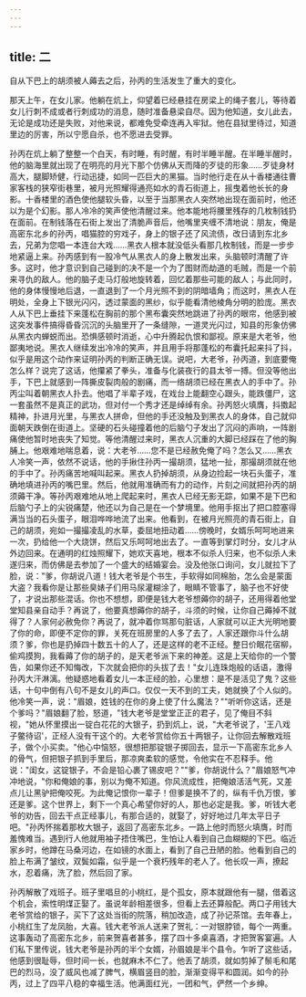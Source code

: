 ```yaml
---
---
---
```

title: 二
---




自从下巴上的胡须被人薅去之后，孙丙的生活发生了重大的变化。

那天上午，在女儿家。他躺在炕上，仰望着已经悬挂在房梁上的绳子套儿，等待着女儿行刺不成或者行刺成功的消息，随时准备悬梁自尽。因为他知道，女儿此去，无论是成功还是失败，对他来说，都难免受牵连再入牢狱。他在县狱里待过，知道里边的厉害，所以宁愿自杀，也不愿进去受罪。

孙丙在炕上躺了整整一个白天，有时睡，有时醒，有时半睡半醒。在半睡半醒时，他的脑海里就出现了在明亮的月光下那个仿佛从天而降的歹徒的形象……歹徒身材高大，腿脚矫健，行动迅捷，如同一匹巨大的黑猫。当时他行走在从十香楼通往曹家客栈的狭窄街巷里，被月光照耀得通亮如水的青石街道上，摇曳着他长长的身影。十香楼里的酒色使他腿软头昏，以至于当那黑衣人突然地出现在面前时，他还以为是个幻影。那人冷冷的笑声使他清醒过来。他本能地将腰里残存的几枚制钱扔在面前。在制钱落在石街上发出了清脆声音后，他嘴里夹缠不清地说：朋友，俺是高密东北乡的孙丙，唱猫腔的穷戏子，身上的银子还了风流债，改日请到东北乡去，兄弟为您唱一本连台大戏……黑衣人根本就没低头看那几枚制钱，而是一步步地紧逼上来。孙丙感到有一股冷气从黑衣人的身上散发出来，头脑顿时清醒了许多。这时，他才意识到自己碰到的决不是一个为了图财而劫道的毛贼，而是一个前来寻仇的敌人。他的脑子走马灯般地旋转着，回忆着那些可能的敌人；与此同时，他的身体慢慢地后退，一直退到了一个月光照不到的阴暗墙角；而这时，黑衣人在明处，全身上下银光闪闪，透过蒙面的黑纱，似乎能看清他棱角分明的脸庞。黑衣人从下巴上垂挂下来蓬松在胸前的那个黑布囊突然地跳进了孙丙的眼帘，他感到被这突发事件搞得昏昏沉沉的头脑里开了一条缝隙，一道灵光闪过，知县的形象仿佛从黑衣内蝉蜕而出。恐惧感顿时消逝，心中升腾起仇恨和鄙视。原来是大老爷，他鄙夷地说。黑衣人继续发出冷冷的笑声，并且用手将那蓬松的布囊托起来抖了抖，似乎是用这个动作来证明孙丙的判断正确无误。说吧，大老爷，孙丙道，到底要俺怎么样？说完了这话，他攥紧了拳头，准备与化装夜行的县太爷一搏。但没等他出手，下巴上就感到一阵撕皮裂肉般的剧痛，而一络胡须已经在黑衣人的手中了。孙丙尘叫着朝黑衣人扑去。他唱了半辈子戏，在戏台上能翻空心跟头，能跌僵尸，这一套虽然不是真正的武功，但对付一个秀才还是绰绰有余。孙丙怒火填膺，抖擞起精神，扑进月光里，与黑衣人拼命，但他的手还没触及到黑衣人的身体，自己就仰面朝天跌倒在街道上。坚硬的石头碰撞着他的后脑勺子发出了沉闷的声响，一阵剧痛使他暂时地丧失了知觉。等他清醒过来时，黑衣人沉重的大脚已经踩在了他的胸脯上。他艰难地喘息着，说：大老爷……您不是已经赦免俺了吗？怎么又……黑衣人冷笑一声，依然不说话，他的手揪住孙丙一撮胡须，猛地一扯，那撮胡须就在他的手中了。孙丙痛苦地喊叫起来。黑衣人扔掉胡须，从身边捡起一块石头蛋子，准确地填进孙丙的嘴巴里。然后，他就用准确而有力的动作，片刻之间就把孙丙的胡须薅干净。等孙丙艰难地从地上爬起来时，黑衣人已经无影无踪，如果不是下巴和后脑勺子上的尖锐痛楚，他还以为自己是在一个梦境里。他用手抠出了把口腔塞得满当当的石头蛋子，眼泪哗哗地流了出来。他看到，在被月光照亮的青石街上，自己的胡须，宛如一撮撮凌乱的水草，委屈地扭动着……傍晚时，女婿乐呵呵地进来一次，扔给他一个大烧饼，然后又乐呵呵地出去了。一直等到掌灯时分，女儿才从外边回来。在通明的红烛照耀下，她欢天喜地，根本不似杀人归来，也不似杀人未遂归来，而仿佛是去参加了一个盛大的结婚宴会。没及他张口询问，女儿就拉下了脸，说："爹，你胡说八道！钱大老爷是个书生，手软得如同棉胎，怎么会是蒙面大盗？我看你是让那些臭婊子们用马尿灌糊涂了，眼睛不管事了，脑子也不好使了，才说出那些混话。你也不想想，即便是钱大老爷想薅你的胡子，还用得着他堂堂知县亲自动手？再说了，他要真想薅你的胡子，斗须的时候，让你自己薅掉不就得了？人家何必赦免你？再说了，就冲着你骂那句脏话，人家就可以正大光明地要了你的命，即便不定你的罪，关死在班房里的人多了去了，人家还跟你斗什么胡须？爹，你也是扔掉四十数五十的人了，还是这样的老不正经。整日价眠花宿柳，偷鸡摸狗，我看薅了你的胡子的，是天老爷派下来的神差。这是上天给你的一个警告，如果你还不知悔改，下次就会把你的头拔了去！"女儿连珠炮般的话语，激得孙丙大汗淋漓。他疑惑地看着女儿一本正经的脸，心里想：是不是活见了鬼？这些话，十句中倒有八句不是女儿的声口。仅仅一天不到的工夫，她就换了个人似的。他冷笑一声，说："眉娘，姓钱的在你的身上使了什么魔法？""听听你这话，还是个爹吗？"眉娘翻了脸，怒道，"钱大老爷是堂堂正正的君子，见了俺目不斜视，"她从怀里摸出一锭白花花的大银子，扔到炕上，说，"大老爷说了，'王八戏子鳖待诏'，正经人没有干这个的。大老爷赏给你五十两银子，让你回去解散戏班子，做个小买卖。"他心中恼怒，很想把那锭银子掷回去，显示一下高密东北乡人的骨气，但把银子抓到手里后，那凉爽柔软的感觉，令他实在不忍释手。他说："闺女，这锭银子，不会是铅心裹了锡皮吧？""爹，你胡说什么？"眉娘怒气冲冲地说，"你和俺娘的事，别以为俺不知道。你风流成性，把俺娘活活气死，又差点儿让黑驴把俺咬死。为此俺记恨你一辈子！但爹是换不了的，纵有千仇万恨，爹还是爹。这个世界上，剩下一个真心希望你好的人，那也必定是我。爹，听钱大老爷的劝告，回去干点正经事儿，有那合适的，就娶了，好好地过几年太平日子吧。"孙丙怀揣着那枚大银子，返回了高密东北乡。一路上他时而怒火填膺，时而羞愧难当。遇到行人他就用袖子捂住嘴巴，生怕让人看到自己血糊糊的下巴。临近家乡时，他蹲在马桑河边，在如镜的水面上，看到了自己丑陋的脸。他看到自己的脸上布满了皱纹，双鬓如霜，似乎是一个衰朽残年的老人了。他长叹一声，撩起水，忍着痛，洗了脸，然后回了家。

孙丙解散了戏班子。班子里唱旦的小桃红，是个孤女，原本就跟他有一腿，借着这个机会，索性明煤正娶了。虽说年龄相差很多，但看上去还算般配。两口子用钱大老爷赏给的银子，买下了这处当街的院落，稍加改造，成了孙记茶馆。去年春上，小桃红生了龙凤胎，大喜。钱大老爷派人送来了贺礼：一对银脖锁，每个一两重。这事轰动了高密东北乡，前来贺喜者甚多，摆了四十多桌喜酒，才把贺客宴遍。人们私下里传说，钱大老爷是孙丙的半个女婿，孙眉娘是半个县令。乍听了这些话，他感到很耻辱，但时间一长，也就麻木不仁了。他丢了胡须，就如剪掉了鬃毛和尾巴的烈马，没了威风也减了脾气，横眉竖目的脸，渐渐变得平和圆润。如今的孙丙，过上了四平八稳的幸福生活。他满面红光，一团和气，俨然一个乡绅。